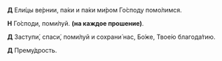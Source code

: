 **Д** Ели́цы ве́рнии, па́ки и па́ки ми́ром Го́споду помо́лимся.

**Н** Го́споди, поми́луй. **(на каждое прошение)**.

**Д** Заступи́, спаси́, поми́луй и сохрани́ нас, Бо́же, Твое́ю благода́тию.

**Д** Прему́дрость.
